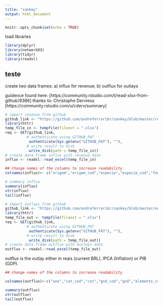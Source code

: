 ```yaml
---
title: "sankey"
output: html_document
---
```


```r
knitr::opts_chunk$set(echo = TRUE)
```


load libraries

```r
library(dplyr)
library(networkD3)
library(tidyr)
library(readxl)
```

## teste
create two data frames: a) influx for revenue; b) outflux for outlays

guidence found here: [https://community.rstudio.com/t/read-xlsx-from-github/9386]
thanks to: Christophe Dervieux [https://community.rstudio.com/u/cderv/summary]

```r
# import revenue from github
github_link <- "https://github.com/andreferraribr/sankey/blob/master/rec.xlsx?raw=true"
library(httr)
temp_file_in <- tempfile(fileext = ".xlsx")
req <- GET(github_link, 
          # authenticate using GITHUB_PAT
           authenticate(Sys.getenv("GITHUB_PAT"), ""),
          # write result to disk
           write_disk(path = temp_file_in))
# create data frame influx with revenue data
influx <- readxl::read_excel(temp_file_in)


```
```r
## change names of the columns to increase readability
colnames(influx)<- c("origem","origem_cod","especie","especie_cod","fonte","fonte_cod","ano","esfera_cod","esfera","influx_reais","influx_ipca","influx_pib")

# summary influx
summary(influx)
str(influx)
tail(influx)
```



```r
# import outlays from github
github_link <- "https://github.com/andreferraribr/sankey/blob/master/out.xlsx?raw=true"
library(httr)
temp_file_out <- tempfile(fileext = ".xlsx")
req <- GET(github_link, 
          # authenticate using GITHUB_PAT
           authenticate(Sys.getenv("GITHUB_PAT"), ""),
          # write result to disk
           write_disk(path = temp_file_out))
# create data frame outflux with outlays data
outflux <- readxl::read_excel(temp_file_out)

```
outflux is the outlay either in reais (current BRL), IPCA (Inflation) or PIB (GDP).


```r

## change names of the columns to increase readability

colnames(outflux)<-c("ano","cat_cod","cat","gnd_cod","gnd","elemento_cod","elemento","esfera_cod","esfera","fonte_cod","fonte","res_primario_cod","res_primario","outflux_reais","outflux_ipca", "outflux_pib")

summary(outflux)
str(outflux)
tail(outflux)

```


